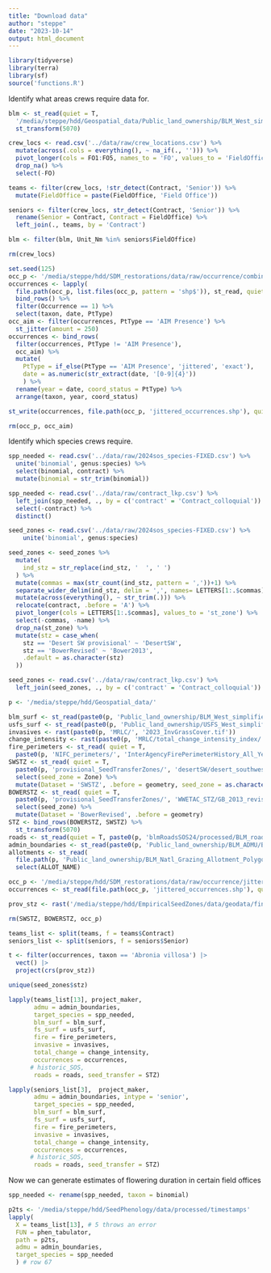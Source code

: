 ```yaml
---
title: "Download data"
author: "steppe"
date: "2023-10-14"
output: html_document
---
```


```r
library(tidyverse)
library(terra)
library(sf)
source('functions.R')
```

Identify what areas crews require data for. 

```r

blm <- st_read(quiet = T,
  '/media/steppe/hdd/Geospatial_data/Public_land_ownership/BLM_West_simplified/BLM_West_simplified.shp') %>% 
  st_transform(5070)

crew_locs <- read.csv('../data/raw/crew_locations.csv') %>% 
  mutate(across(.cols = everything(), ~ na_if(., ''))) %>% 
  pivot_longer(cols = FO1:FO5, names_to = 'FO', values_to = 'FieldOffice' ) %>% 
  drop_na() %>% 
  select(-FO)

teams <- filter(crew_locs, !str_detect(Contract, 'Senior')) %>% 
  mutate(FieldOffice = paste(FieldOffice, 'Field Office')) 

seniors <- filter(crew_locs, str_detect(Contract, 'Senior')) %>% 
  rename(Senior = Contract, Contract = FieldOffice) %>% 
  left_join(., teams, by = 'Contract')

blm <- filter(blm, Unit_Nm %in% seniors$FieldOffice)

rm(crew_locs)
```


```r

set.seed(125)
occ_p <- '/media/steppe/hdd/SDM_restorations/data/raw/occurrence/combined_records'
occurrences <- lapply(
  file.path(occ_p, list.files(occ_p, pattern = 'shp$')), st_read, quiet = T) |>
  bind_rows() %>% 
  filter(Occurrence == 1) %>% 
  select(taxon, date, PtType)
occ_aim <- filter(occurrences, PtType == 'AIM Presence') %>% 
  st_jitter(amount = 250)
occurrences <- bind_rows(
  filter(occurrences, PtType != 'AIM Presence'), 
  occ_aim) %>% 
  mutate(
    PtType = if_else(PtType == 'AIM Presence', 'jittered', 'exact'),
    date = as.numeric(str_extract(date, '[0-9]{4}'))
    ) %>% 
  rename(year = date, coord_status = PtType) %>% 
  arrange(taxon, year, coord_status)

st_write(occurrences, file.path(occ_p, 'jittered_occurrences.shp'), quiet = T, append = F)

rm(occ_p, occ_aim)
```

Identify which species crews require. 

```r

spp_needed <- read.csv('../data/raw/2024sos_species-FIXED.csv') %>% 
  unite('binomial', genus:species) %>% 
  select(binomial, contract) %>% 
  mutate(binomial = str_trim(binomial))

spp_needed <- read.csv('../data/raw/contract_lkp.csv') %>% 
  left_join(spp_needed, ., by = c('contract' = 'Contract_colloquial')) %>% 
  select(-contract) %>% 
  distinct()
```

```r
seed_zones <- read.csv('../data/raw/2024sos_species-FIXED.csv') %>% 
    unite('binomial', genus:species)

seed_zones <- seed_zones %>% 
  mutate(
    ind_stz = str_replace(ind_stz, '  ', ' ')
  ) %>% 
  mutate(commas = max(str_count(ind_stz, pattern = ','))+1) %>% 
  separate_wider_delim(ind_stz, delim = ',', names= LETTERS[1:.$commas], too_few = "align_start") %>% 
  mutate(across(everything(), ~ str_trim(.))) %>% 
  relocate(contract, .before = 'A') %>% 
  pivot_longer(cols = LETTERS[1:.$commas], values_to = 'st_zone') %>% 
  select(-commas, -name) %>% 
  drop_na(st_zone) %>% 
  mutate(stz = case_when(
    stz == 'Desert SW provisional' ~ 'DesertSW', 
    stz == 'BowerRevised' ~ 'Bower2013', 
    .default = as.character(stz)
  )) 

seed_zones <- read.csv('../data/raw/contract_lkp.csv') %>% 
  left_join(seed_zones, ., by = c('contract' = 'Contract_colloquial'))

```

```r

p <- '/media/steppe/hdd/Geospatial_data/'

blm_surf <- st_read(paste0(p, 'Public_land_ownership/BLM_West_simplified/BLM_West_simplified.shp'), quiet = TRUE)
usfs_surf <- st_read(paste0(p, 'Public_land_ownership/USFS_West_simplified/USFS_West_simplified.shp'), quiet = TRUE)
invasives <- rast(paste0(p, 'MRLC/', '2023_InvGrassCover.tif'))
change_intensity <- rast(paste0(p, 'MRLC/total_change_intensity_index/', 'TCII_3arc.tif'))
fire_perimeters <- st_read( quiet = T,
  paste0(p, 'NIFC_perimeters/', 'InterAgencyFirePerimeterHistory_All_Years_View-Simplified.shp'))
SWSTZ <- st_read( quiet = T,
  paste0(p, 'provisional_SeedTransferZones/', 'desertSW/desert_southwest_provisional_seed_transfer_zones_USGS.shp')) %>% 
  select(seed_zone = Zone) %>% 
  mutate(Dataset = 'SWSTZ', .before = geometry, seed_zone = as.character(seed_zone))
BOWERSTZ <- st_read( quiet = T,
  paste0(p, 'provisional_SeedTransferZones/', 'WWETAC_STZ/GB_2013_revised_reduced.shp')) %>% 
  select(seed_zone) %>% 
  mutate(Dataset = 'BowerRevised', .before = geometry)
STZ <- bind_rows(BOWERSTZ, SWSTZ) %>% 
  st_transform(5070)
roads <- st_read(quiet = T, paste0(p, 'blmRoadsSOS24/processed/BLM_roads.shp'))
admin_boundaries <- st_read(paste0(p, 'Public_land_ownership/BLM_ADMU/BLM_ADMU_BOUNDARIES.shp'), quiet = TRUE)
allotments <- st_read(
  file.path(p, 'Public_land_ownership/BLM_Natl_Grazing_Allotment_Polygons/Allotment-simp.shp'), quiet = T) %>% 
  select(ALLOT_NAME)

occ_p <- '/media/steppe/hdd/SDM_restorations/data/raw/occurrence/jittered_occurrences'
occurrences <- st_read(file.path(occ_p, 'jittered_occurrences.shp'), quiet = T)

prov_stz <- rast('/media/steppe/hdd/EmpiricalSeedZones/data/geodata/final_provisional/provisional_stack.tif')

rm(SWSTZ, BOWERSTZ, occ_p)
```

```r
teams_list <- split(teams, f = teams$Contract)
seniors_list <- split(seniors, f = seniors$Senior)

t <- filter(occurrences, taxon == 'Abronia villosa') |>
  vect() |>
  project(crs(prov_stz))


```

```r

unique(seed_zones$stz)

lapply(teams_list[13], project_maker,
       admu = admin_boundaries, 
       target_species = spp_needed, 
       blm_surf = blm_surf, 
       fs_surf = usfs_surf, 
       fire = fire_perimeters, 
       invasive = invasives, 
       total_change = change_intensity, 
       occurrences = occurrences, 
      # historic_SOS, 
       roads = roads, seed_transfer = STZ)

lapply(seniors_list[3],  project_maker,
       admu = admin_boundaries, intype = 'senior',
       target_species = spp_needed, 
       blm_surf = blm_surf, 
       fs_surf = usfs_surf, 
       fire = fire_perimeters, 
       invasive = invasives, 
       total_change = change_intensity, 
       occurrences = occurrences, 
      # historic_SOS, 
       roads = roads, seed_transfer = STZ)
```

Now we can generate estimates of flowering duration in certain field offices

```r

spp_needed <- rename(spp_needed, taxon = binomial)

p2ts <- '/media/steppe/hdd/SeedPhenology/data/processed/timestamps'
lapply(
  X = teams_list[13], # 5 throws an error
  FUN = phen_tabulator,
  path = p2ts, 
  admu = admin_boundaries, 
  target_species = spp_needed
  ) # row 67

```






